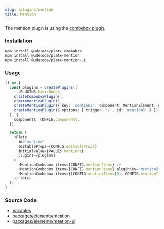```yaml
---
slug: /plugins/mention
title: Mention
---
```


The mention plugin is using the [combobox plugin](docs/plugins/combobox).

### Installation

```bash npm2yarn
npm install @udecode/plate-combobox
npm install @udecode/plate-mention
npm install @udecode/plate-mention-ui
```

### Usage

```ts live
() => {
  const plugins = createPlugins([
    ...PLUGINS.basicNodes,
    createComboboxPlugin(),
    createMentionPlugin(),
    createMentionPlugin({ key: 'mention2', component: MentionElement, options: { trigger: '#' } }),
    createMentionPlugin({ options: { trigger: '/', id: 'mention3' } }),
  ], {
    components: CONFIG.components,
  });

  return (
    <Plate
      id="mention"
      editableProps={CONFIG.editableProps}
      initialValue={VALUES.mentions}
      plugins={plugins}
    >
      <MentionCombobox items={CONFIG.mentionItems} />
      <MentionCombobox items={CONFIG.mentionItems} pluginKey="mention2" />
      <MentionCombobox items={[CONFIG.mentionItems[0], CONFIG.mentionItems[1]]} id="mention3" />
    </Plate>
  );
}
```

### Source Code

- [Variables](https://github.com/udecode/plate/blob/main/docs/src/live/live.tsx)
- [packages/elements/mention](https://github.com/udecode/plate/tree/main/packages/elements/mention/src)
- [packages/elements/mention-ui](https://github.com/udecode/plate/tree/main/packages/elements/mention-ui/src)
